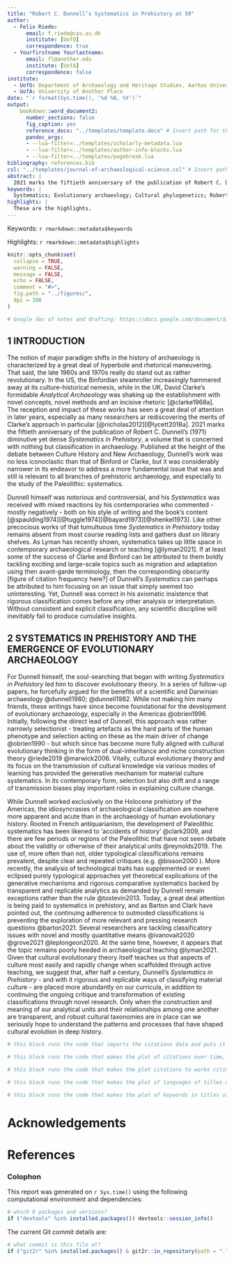 ```yaml
---
title: "Robert C. Dunnell’s Systematics in Prehistory at 50"
author:
  - Felix Riede:
      email: f.riede@cas.au.dk
      institute: [UofO]
      correspondence: true
  - Yourfirstname Yourlastname:
      email: fl@another.edu
      institute: [UofA]
      correspondence: false
institute:
  - UofO: Department of Archaeology and Heritage Studies, Aarhus University, Moesgård Allé 20, 8270 Højbjerg, Denmark
  - UofA: University of Another Place
date: "`r format(Sys.time(), '%d %B, %Y')`"
output: 
    bookdown::word_document2:
      number_sections: false 
      fig_caption: yes
      reference_docx: "../templates/template.docx" # Insert path for the DOCX file
      pandoc_args:
      - --lua-filter=../templates/scholarly-metadata.lua
      - --lua-filter=../templates/author-info-blocks.lua
      - --lua-filter=../templates/pagebreak.lua
bibliography: references.bib
csl: "../templates/journal-of-archaeological-science.csl" # Insert path for the bib-style
abstract: |
  2021 marks the fiftieth anniversary of the publication of Robert C. Dunnell’s (1971) diminutive yet dense Systematics in Prehistory. At the height of the debate between Culture History and New Archaeology, Dunnell’s work sought to address a more fundamental issue that was and still is relevant to all branches of prehistoric archaeology, and especially to the study of the Paleolithic: systematics. Dunnell himself was notorious and controversial, however, but the importance of his work remains underappreciated. Like other precocious works of that tumultuous time Systematics in Prehistory today remains absent from most course reading lists and gathers dust on library shelves. In this contribution we argue for a greater appreciation of its as yet unfulfilled conceptual and analytical promise. In particular, we briefly chart its somewhat delayed impact via evolutionary archaeology, including how it has also influenced non-Anglophone traditions, especially in South America. The obstinate persistence of classification issues in paleoanthropology and Paleolithic archaeology, we argue, warrants a second look at Dunnell's Systematics.
keywords: |
  Systematics; Evolutionary archaeology; Cultural phylogenetics; Robert C. Dunnell
highlights: |
  These are the highlights. 
---
```


Keywords: `r rmarkdown::metadata$keywords`

Highlights: `r rmarkdown::metadata$highlights`

<!-- The following code chunk defines some general settings how code chunks should behave. -->

```r
knitr::opts_chunk$set(
  collapse = TRUE,
  warning = FALSE,
  message = FALSE,
  echo = FALSE,
  comment = "#>",
  fig.path = "../figures/",
  dpi = 300
)

# Google doc of notes and drafting: https://docs.google.com/document/d/1DBEPXkOQPhlgVigoGh7gG8sSBFQ87GODix235kzlFYU/edit
```

<!-- The actual document text starts here: -->

## 1 INTRODUCTION

The notion of major paradigm shifts in the history of archaeology is characterized by a great deal of hyperbole and rhetorical maneuvering. That said, the late 1960s and 1970s really do stand out as rather revolutionary. In the US, the Binfordian steamroller increasingly hammered away at its culture-historical nemesis, while in the UK, David Clarke's formidable *Analytical Archaeology* was shaking up the establishment with novel concepts, novel methods and an incisive rhetoric [@clarke1968a]. The reception and impact of these works has seen a great deal of attention in later years, especially as many researchers ar rediscovering the merits of Clarke's approach in particular [@nicholas2012][@lycett2018a]. 2021 marks the fiftieth anniversary of the publication of Robert C. Dunnell's (1971) diminutive yet dense *Systematics in Prehistory*, a volume that is concerned with nothing but classification in archaeology. Published at the height of the debate between Culture History and New Archaeology, Dunnell's work was no less iconoclastic than that of Binford or Clarke, but it was considerably narrower in its endeavor to address a more fundamental issue that was and still is relevant to all branches of prehistoric archaeology, and especially to the study of the Paleolithic: systematics.

Dunnell himself was notorious and controversial, and his *Systematics* was received with mixed reactions by his contemporaries who commented - mostly negatively - both on his style of writing and the book's content [@spaulding1974][@tuggle1974][@bayard1973][@shenkel1973]. Like other precocious works of that tumultuous time *Systematics in Prehistory* today remains absent from most course reading lists and gathers dust on library shelves. As Lyman has recently shown, systematics takes up little space in contemporary archaeological research or teaching [@lyman2021]. If at least some of the success of Clarke and Binford can be attributed to them boldly tackling exciting and large-scale topics such as migration and adaptation using then avant-garde terminology, then the corresponding obscurity [figure of citation frequency here?] of Dunnell's *Systematics* can perhaps be attributed to him focusing on an issue that simply seemed too uninteresting. Yet, Dunnell was correct in his axiomatic insistence that rigorous classification comes before any other analysis or interpretation. Without consistent and explicit classification, any scientific discipline will inevitably fail to produce cumulative insights.

## 2 SYSTEMATICS IN PREHISTORY AND THE EMERGENCE OF EVOLUTIONARY ARCHAEOLOGY

For Dunnell himself, the soul-searching that began with writing *Systematics in Prehistory* led him to discover evolutionary theory. In a series of follow-up papers, he forcefully argued for the benefits of a scientific and Darwinian archaeology @dunnell1980; @dunnell1982. While not making him many friends, these writings have since become foundational for the development of evolutionary archaeology, especially in the Americas @obrien1996. Initially, following the diirect lead of Dunnell, this approach was rather narrowly selectionist - treating artefacts as the hard parts of the human phenotype and selection acting on these as the main driver of change @obrien1990 - but which since has become more fully aligned with cultural evolutionary thinking in the form of dual-inheritance and niche construction theory @riede2019 @marwick2006. Vitally, cultural evolutionary theory and its focus on the transmission of cultural knowledge via various modes of learning has provided the generative mechanism for material culture systematics. In its contemporary form, selection but also drift and a range of transmission biases play important roles in explaining culture change.

While Dunnell worked exclusively on the Holocene prehistory of the Americas, the idiosyncrasies of archaeological classification are nowhere more apparent and acute than in the archaeology of human evolutionary history. Rooted in French antiquarianism, the development of Paleolithic systematics has been likened to 'accidents of history' @clark2009, and there are few periods or regions of the Paleolithic that have not seen debate about the validity or otherwise of their analytical units @reynolds2019. The use of, more often than not, older typological classifications remains prevalent, despite clear and repeated critiques (e.g. @bisson2000 ). More recently, the analysis of technological traits has supplemented or even eclipsed purely typological approaches yet theoretical explications of the generative mechanisms and rigorous comparative systematics backed by transparent and replicable analytics as demanded by Dunnell remain exceptions rather than the rule @tostevin2013. Today, a great deal attention is being paid to systematics in prehistory, and as Barton and Clark have pointed out, the continuing adherence to outmoded classifications is preventing the exploration of more relevant and pressing research questions @barton2021. Several researchers are tackling classificatory issues with novel and mostly quantitative means @ivanovait2020 @grove2021 @leplongeon2020. At the same time, however, it appears that the topic remains poorly heeded in archaeological teaching @lyman2021. Given that cultural evolutionary theory itself teaches us that aspects of culture most easily and rapidly change when scaffolded through active teaching, we suggest that, after half a century, Dunnell's *Systematics in Prehistory* - and with it rigorous and replicable ways of classifying material culture - are placed more abundantly on our curricula, in addition to continuing the ongoing critique and transformation of existing classifications through novel research. Only when the construction and meaning of our analytical units and their relationships among one another are transparent, and robust cultural taxonomies are in place can we seriously hope to understand the patterns and processes that have shaped cultural evolution in deep history.

```r
# this block runs the code that imports the citations data and puts it into a data frame
```

```r
# this block runs the code that makes the plot of citations over time, we combine it with the next plot, so nothing shows here
```

```r
# this block runs the code that makes the plot citations to works citing SIP, and combines it with the previous plot
```

```r
# this block runs the code that makes the plot of languages of titles of works citing SIP, we combine it with the next plot
```

```r
# this block runs the code that makes the plot of keywords in titles of works citing SIP
```

# Acknowledgements

<!-- The following line inserts a page break  -->

\newpage

# References

<!-- The following line ensures the references appear here for the MS Word or HTML output files, rather than right at the end of the document (this will not work for PDF files):  -->

::: {#refs}
:::

\newpage

### Colophon

This report was generated on `r Sys.time()` using the following computational environment and dependencies:

```r
# which R packages and versions?
if ("devtools" %in% installed.packages()) devtools::session_info()
```

The current Git commit details are:

```r
# what commit is this file at? 
if ("git2r" %in% installed.packages() & git2r::in_repository(path = ".")) git2r::repository(here::here())  
```
